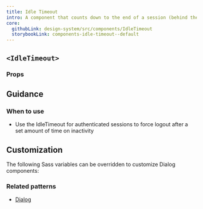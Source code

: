 ```yaml
---
title: Idle Timeout
intro: A component that counts down to the end of a session (behind the scenes) and shows a warning message after a set amount of time of inactivity.
core:
  githubLink: design-system/src/components/IdleTimeout
  storybookLink: components-idle-timeout--default
---
```


## `<IdleTimeout>`

<StorybookExample
  componentName="idleTimeout"
  storyId="components-idle-timeout--default"
  minHeight={350}
/>

### Props

<PropTable componentName="IdleTimeout" />

## Guidance

### When to use

- Use the IdleTimeout for authenticated sessions to force logout after a set amount of time on inactivity

## Customization

The following Sass variables can be overridden to customize Dialog components:

<ComponentThemeOptions
  componentname="dialog"
/>

### Related patterns

- [Dialog](/components/modal-dialog/)
